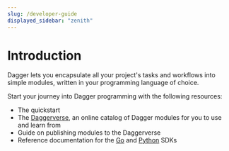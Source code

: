 ```yaml
---
slug: /developer-guide
displayed_sidebar: "zenith"
---
```



# Introduction

<PartialExperimentalDocs />

Dagger lets you encapsulate all your project's tasks and workflows into simple modules, written in your programming language of choice.

Start your journey into Dagger programming with the following resources:

- The quickstart
- The [Daggerverse](https://daggerverse.dev), an online catalog of Dagger modules for you to use and learn from
- Guide on publishing modules to the Daggerverse
- Reference documentation for the [Go](https://pkg.go.dev/dagger.io/dagger) and [Python](https://dagger-io.readthedocs.org/) SDKs
